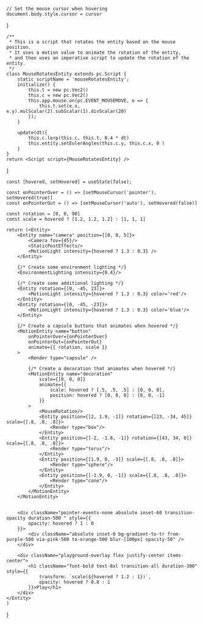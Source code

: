     // Set the mouse cursor when hovering
    document.body.style.cursor = cursor
}

    /**
     * This is a script that rotates the entity based on the mouse position.
     * It uses a motion value to animate the rotation of the entity, 
     * and then uses an imperative script to update the rotation of the entity.
     */
    class MouseRotatesEntity extends pc.Script {
        static scriptName = 'mouseRotatesEntity';
        initialize() {
            this.t = new pc.Vec2()
            this.c = new pc.Vec2()
            this.app.mouse.on(pc.EVENT_MOUSEMOVE, e => {
                this.t.set(e.x, e.y).mulScalar(2).subScalar(1).divScalar(20)
            });
        }

        update(dt){
            this.c.lerp(this.c, this.t, 0.4 * dt)
            this.entity.setEulerAngles(this.c.y, this.c.x, 0 )
        }
    }
    return <Script script={MouseRotatesEntity} />
}


    const [hovered, setHovered] = useState(false);
    
    const onPointerOver = () => [setMouseCursor('pointer'), setHovered(true)]
    const onPointerOut = () => [setMouseCursor('auto'), setHovered(false)]

    const rotation = [0, 0, 90]
    const scale = hovered ? [1.2, 1.2, 1.2] : [1, 1, 1]

    return (<Entity>
        <Entity name="camera" position={[0, 0, 5]}>
            <Camera fov={45}/>
            <StaticPostEffects/>
            <MotionLight intensity={hovered ? 1.3 : 0.3} />
        </Entity>

        {/* Create some environment lighting */}
        <EnvironmentLighting intensity={0.4}/>

        {/* Create some additional lighting */}
        <Entity rotation={[0, -45, 23]}>
            <MotionLight intensity={hovered ? 1.3 : 0.3} color='red'/>
        </Entity>
        <Entity rotation={[0, -45, -23]}>
            <MotionLight intensity={hovered ? 1.3 : 0.3} color='blue'/>
        </Entity>

        {/* Create a capsule buttons that animates when hovered */}
        <MotionEntity name="button"
            onPointerOver={onPointerOver}
            onPointerOut={onPointerOut}
            animate={{ rotation, scale }}
        >
            <Render type="capsule" />

            {/* Create a decoration that animates when hovered */}
            <MotionEntity name="decoration"
                scale={[0, 0, 0]}
                animate={{ 
                    scale: hovered ? [.5, .5, .5] : [0, 0, 0],
                    position: hovered ? [0, 0, 0] : [0, 0, -1] 
                }}
            >
                <MouseRotation/>
                <Entity position={[2, 1.9, -1]} rotation={[23, -34, 45]} scale={[.8, .8, .8]}>
                    <Render type="box"/>
                </Entity>
                <Entity position={[-2, -1.8, -1]} rotation={[43, 34, 0]} scale={[.8, .8, .8]}>
                    <Render type="torus"/>
                </Entity>
                <Entity position={[1.9, 0, -3]} scale={[.8, .8, .8]}>
                    <Render type="sphere"/>
                </Entity>
                <Entity position={[-1.9, 0, -1]} scale={[.8, .8, .8]}>
                    <Render type="cone"/>
                </Entity>
            </MotionEntity>
        </MotionEntity>


        <div className="pointer-events-none absolute inset-60 transition-opacity duration-500 " style={{
            opacity: hovered ? 1 : 0
        }}>
            <div className="absolute inset-0 bg-gradient-to-tr from-purple-500 via-pink-500 to-orange-500 blur-[100px] opacity-50" />
        </div>

        <div className="playground-overlay flex justify-center items-center">
            <h1 className="font-bold text-8xl transition-all duration-300" style={{
                transform: `scale(${hovered ? 1.2 : 1})`,
                opacity: hovered ? 0.8 : 1
            }}>Play</h1>
        </div>
    </Entity>
    )
}

<Example />